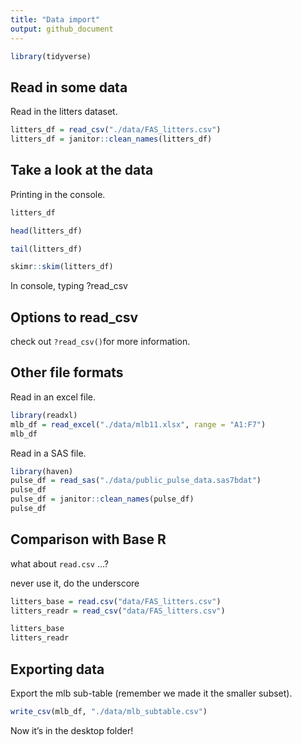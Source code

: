 ```yaml
---
title: "Data import"
output: github_document
---
```

```r
library(tidyverse)
```

## Read in some data

Read in the litters dataset.

```r
litters_df = read_csv("./data/FAS_litters.csv")
litters_df = janitor::clean_names(litters_df)
```

## Take a look at the data

Printing in the console.

```r
litters_df
```

```r
head(litters_df)
```

```r
tail(litters_df)
```

```r
skimr::skim(litters_df)
```


In console, typing ?read_csv

## Options to read_csv

check out `?read_csv()`for more information.

## Other file formats

Read in an excel file. 

```r
library(readxl)
mlb_df = read_excel("./data/mlb11.xlsx", range = "A1:F7")
mlb_df
```


Read in a SAS file.

```r
library(haven)
pulse_df = read_sas("./data/public_pulse_data.sas7bdat")
pulse_df
pulse_df = janitor::clean_names(pulse_df)
pulse_df
```


## Comparison with Base R

what about `read.csv` ...?

never use it, do the underscore

```r
litters_base = read.csv("data/FAS_litters.csv")
litters_readr = read_csv("data/FAS_litters.csv")

litters_base
litters_readr
```


## Exporting data

Export the mlb sub-table (remember we made it the smaller subset).

```r
write_csv(mlb_df, "./data/mlb_subtable.csv")
```

Now it's in the desktop folder!







